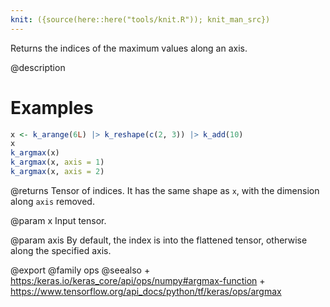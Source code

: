 ```yaml
---
knit: ({source(here::here("tools/knit.R")); knit_man_src})
---
```

Returns the indices of the maximum values along an axis.

@description

# Examples
```r
x <- k_arange(6L) |> k_reshape(c(2, 3)) |> k_add(10)
x
k_argmax(x)
k_argmax(x, axis = 1)
k_argmax(x, axis = 2)
```

@returns
Tensor of indices. It has the same shape as `x`, with the dimension
along `axis` removed.

@param x
Input tensor.

@param axis
By default, the index is into the flattened tensor, otherwise
along the specified axis.

@export
@family ops
@seealso
+ <https:/keras.io/keras_core/api/ops/numpy#argmax-function>
+ <https://www.tensorflow.org/api_docs/python/tf/keras/ops/argmax>
